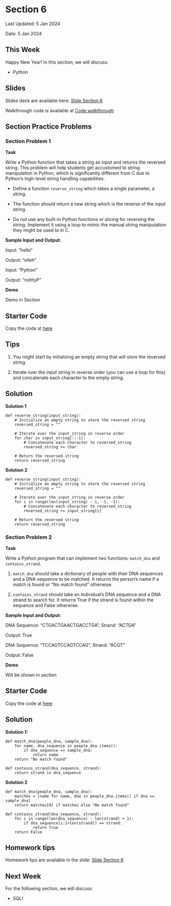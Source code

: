 # Section 6 {.unnumbered}

Last Updated: 5 Jan 2024

Date:  5 Jan 2024


## This Week

Happy New Year! In this section, we will discuss:

- Python


## Slides

Slides deck are available here: [Slide Section 6](https://docs.google.com/presentation/d/1hEMZSTMyGSZIfdK4ouuB2VVUVdhrV-97H4cXxp5G-lU/edit?usp=sharing)

Walkthrough code is available at [Code walkthrough](https://github.com/zadchin/CS50_Practice-Question/blob/master/section6)

## Section Practice Problems

### Section Problem 1


**Task**

Write a Python function that takes a string as input and returns the reversed string. This problem will help students get accustomed to string manipulation in Python, which is significantly different from C due to Python's high-level string handling capabilities.

- Define a function `reverse_string` which takes a single parameter, a string.

- The function should return a new string which is the reverse of the input string.

- Do not use any built-in Python functions or slicing for reversing the string. Implement it using a loop to mimic the manual string manipulation they might be used to in C.

**Sample Input and Output:**

Input: "hello"

Output: "olleh"

Input: "Python"

Output: "nohtyP"

**Demo**

Demo in Section

:::{.callout-note appearance="simple"}

## Starter Code

Copy the code at [here](https://github.com/zadchin/CS50_Practice-Question/blob/master/section6/Q1.py)

:::

::: {.callout-tip collapse="true" appearance="simple"}

## Tips

1. You might start by initializing an empty string that will store the reversed string.

2. Iterate over the input string in reverse order (you can use a loop for this) and concatenate each character to the empty string.

:::

::: {.callout-tip collapse="true" appearance="simple"}

## Solution 

**Solution 1**

```
def reverse_string(input_string):
    # Initialize an empty string to store the reversed string
    reversed_string = ""

    # Iterate over the input_string in reverse order
    for char in input_string[::-1]:
        # Concatenate each character to reversed_string
        reversed_string += char

    # Return the reversed string
    return reversed_string
```

**Solution 2**

```
def reverse_string(input_string):
    # Initialize an empty string to store the reversed string
    reversed_string = ""

    # Iterate over the input_string in reverse order
    for i in range(len(input_string) - 1, -1, -1):
        # Concatenate each character to reversed_string
        reversed_string += input_string[i]

    # Return the reversed string
    return reversed_string
```

:::


### Section Problem 2

**Task**

Write a Python program that can implement two functions: `match_dna` and `contains_strand`.

1. `match_dna` should take a dictionary of people with their DNA sequences and a DNA sequence to be matched. It returns the person's name if a match is found or "No match found" otherwise.

2. `contains_strand` should take an individual's DNA sequence and a DNA strand to search for. It returns True if the strand is found within the sequence and False otherwise.

**Sample Input and Output:**


DNA Sequence: "CTGACTGAACTGACCTGA", Strand: "ACTGA"

Output: True

DNA Sequence: "TCCAGTCCAGTCCAG", Strand: "ACGT"

Output: False

**Demo**

Will be shown in section


:::{.callout-note appearance="simple"}

## Starter Code

Copy the code at [here](https://github.com/zadchin/CS50_Practice-Question/blob/master/section6/Q2.py)

:::




::: {.callout-tip collapse="true" appearance="simple"}

## Solution 

**Solution 1:**

```
def match_dna(people_dna, sample_dna):
    for name, dna_sequence in people_dna.items():
        if dna_sequence == sample_dna:
            return name
    return "No match found"

def contains_strand(dna_sequence, strand):
    return strand in dna_sequence
```

**Solution 2**

```
def match_dna(people_dna, sample_dna):
    matches = [name for name, dna in people_dna.items() if dna == sample_dna]
    return matches[0] if matches else "No match found"

def contains_strand(dna_sequence, strand):
    for i in range(len(dna_sequence) - len(strand) + 1):
        if dna_sequence[i:i+len(strand)] == strand:
            return True
    return False

```
:::


## Homework tips

Homework tips are available in the slide: [Slide Section 6](https://docs.google.com/presentation/d/1hEMZSTMyGSZIfdK4ouuB2VVUVdhrV-97H4cXxp5G-lU/edit?usp=sharing)



## Next Week
For the following section, we will discuss:

- SQL!

$\,$
